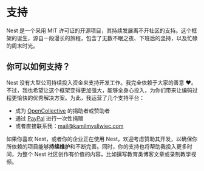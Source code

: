 # 支持

Nest 是一个采用 MIT 许可证的开源项目，其持续发展离不开社区的支持。这个框架的诞生，源自一段漫长的旅程，包含了无数不眠之夜、下班后的坚持，以及忙碌的周末时光。

## 你可以如何支持？

Nest 没有大型公司持续投入资金来支持开发工作。我完全依赖于大家的善意 ❤️。不过，我也希望让这个框架变得更加强大，能够全身心投入，为你们带来让编码过程更愉快的优秀解决方案。为此，我运营了几个支持平台：

- 成为 [OpenCollective](https://opencollective.com/nest) 的捐助者或赞助者
- 通过 [PayPal](https://paypal.me/kamilmysliwiec) 进行一次性捐赠
- 或者直接联系我：[mail@kamilmysliwiec.com](mailto:mail@kamilmysliwiec.com)

如果你喜欢 Nest，或者你的企业正在使用 Nest，欢迎考虑赞助其开发，以确保你所依赖的项目能够**持续维护**和不断完善。同时，你的支持也将帮助我投入更多时间，为整个 Nest 社区创作有价值的内容，比如撰写教育类博客文章或录制教学视频。

